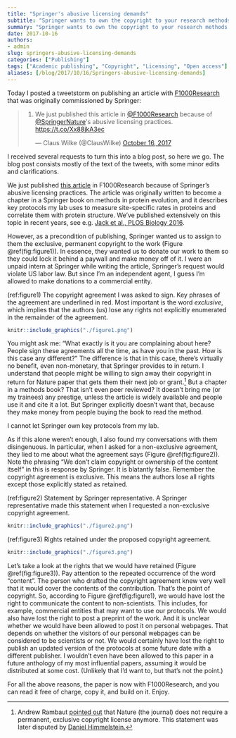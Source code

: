 ```yaml
---
title: "Springer's abusive licensing demands"
subtitle: "Springer wants to own the copyright to your research methods."
summary: "Springer wants to own the copyright to your research methods."
date: 2017-10-16
authors:
- admin
slug: springers-abusive-licensing-demands
categories: ["Publishing"]
tags: ["Academic publishing", "Copyright", "Licensing", "Open access"]
aliases: [/blog/2017/10/16/Springers-abusive-licensing-demands]
---
```


Today I posted a tweetstorm on publishing an article with  [F1000Research](https://f1000research.com/) that was originally commissioned by Springer:

<blockquote class="twitter-tweet" data-lang="en"><p lang="en" dir="ltr">1. We just published this article in <a href="https://twitter.com/F1000Research?ref_src=twsrc%5Etfw">@F1000Research</a> because of <a href="https://twitter.com/SpringerNature?ref_src=twsrc%5Etfw">@SpringerNature</a>&#39;s abusive licensing practices. <a href="https://t.co/Xx88jkA3ec">https://t.co/Xx88jkA3ec</a></p>&mdash; Claus Wilke (@ClausWilke) <a href="https://twitter.com/ClausWilke/status/919958741734379520?ref_src=twsrc%5Etfw">October 16, 2017</a></blockquote>
<script async src="//platform.twitter.com/widgets.js" charset="utf-8"></script>

I received several requests to turn this into a blog post, so here we go. The blog post consists mostly of the text of the tweets, with some minor edits and clarifications.

We just published [this article](https://f1000research.com/articles/6-1845/v1) in F1000Research because of Springer's abusive licensing practices. The article was originally written to become a chapter in a Springer book on methods in protein evolution, and it describes key protocols my lab uses to measure site-specific rates in proteins and correlate them with protein structure. We've published extensively on this topic in recent years, see e.g. [Jack et al., PLOS Biology 2016](http://journals.plos.org/plosbiology/article?id=10.1371/journal.pbio.1002452).
 
However, as a precondition of publishing, Springer wanted us to assign to them the exclusive, permanent copyright to the work (Figure \@ref(fig:figure1)). In essence, they wanted us to donate our work to them so they could lock it behind a paywall and make money off of it. I were an unpaid intern at Springer while writing the article, Springer's request would violate US labor law. But since I'm an independent agent, I guess I'm allowed to make donations to a commercial entity.

(ref:figure1) The copyright agreement I was asked to sign. Key phrases of the agreement are underlined in red. Most important is the word *exclusive*, which implies that the authors (us) lose any rights not explicitly enumerated in the remainder of the agreement. 

```r
knitr::include_graphics("./figure1.png")
```

You might ask me: "What exactly is it you are complaining about here? People sign these agreements all the time, as have you in the past. How is this case any different?" The difference is that in this case, there's virtually no benefit, even non-monetary, that Springer provides to in return. I understand that people might be willing to sign away their copyright in return for Nature paper that gets them their next job or grant.[^1] But a chapter in a methods book? That isn't even peer reviewed? It doesn't bring me (or my trainees) any prestige, unless the article is widely available and people use it and cite it a lot. But Springer explicitly doesn't want that, because they make money from people buying the book to read the method.

[^1]: Andrew Rambaut [pointed out](https://twitter.com/arambaut/status/919980657153138688) that Nature (the journal) does not require a permanent, exclusive copyright license anymore. This statement was later disputed by [Daniel Himmelstein.](https://twitter.com/dhimmel/status/920168108962312192)


I cannot let Springer own key protocols from my lab.

As if this alone weren't enough, I also found my conversations with them disingenuous. In particular, when I asked for a non-exclusive agreement, they lied to me about what the agreement says  (Figure \@ref(fig:figure2)). Note the phrasing "We don't claim copyright or ownership of the content itself" in this is response by Springer. It is blatantly false. Remember the copyright agreement is exclusive. This means the authors lose all rights except those explicitly stated as retained.

(ref:figure2) Statement by Springer representative. A Springer representative made this statement when I requested a non-exclusive copyright agreement.

```r
knitr::include_graphics("./figure2.png")
```

(ref:figure3) Rights retained under the proposed copyright agreement.

```r
knitr::include_graphics("./figure3.png")
```


Let's take a look at the rights that we would have retained (Figure \@ref(fig:figure3)). Pay attention to the repeated occurrence of the word "content". The person who drafted the copyright agreement knew very well that it would cover the contents of the contribution. That's the point of copyright. So, according to Figure \@ref(fig:figure1), we would have lost the right to communicate the content to non-scientists. This includes, for example, commercial entities that may want to use our protocols. We would also have lost the right to post a preprint of the work. And it is unclear whether we would have been allowed to post it on personal webpages. That depends on whether the visitors of our personal webpages can be considered to be scientists or not. We would certainly have lost the right to publish an updated version of the protocols at some future date with a different publisher. I wouldn't even have been allowed to this paper in a future anthology of my most influential papers, assuming it would be distributed at some cost. (Unlikely that I'd want to, but that's not the point.)

For all the above reasons, the paper is now with F1000Research, and you can read it free of charge, copy it, and build on it. Enjoy.

